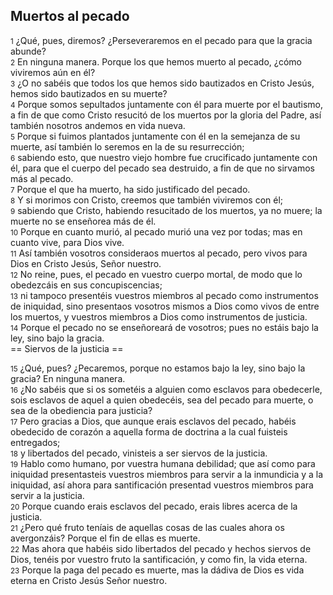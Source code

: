 == Muertos al pecado ==

{{anchor|1}} <small>1</small> ¿Qué, pues, diremos? ¿Perseveraremos en el pecado para que la gracia abunde?<br>
{{anchor|2}} <small>2</small> En ninguna manera. Porque los que hemos muerto al pecado, ¿cómo viviremos aún en él?<br>
{{anchor|3}} <small>3</small> ¿O no sabéis que todos los que hemos sido bautizados en Cristo Jesús, hemos sido bautizados en su muerte?<br>
{{anchor|4}} <small>4</small> Porque somos sepultados juntamente con él para muerte por el bautismo, a fin de que como Cristo resucitó de los muertos por la gloria del Padre, así también nosotros andemos en vida nueva.<br>
{{anchor|5}} <small>5</small> Porque si fuimos plantados juntamente con él en la semejanza de su muerte, así también lo seremos en la de su resurrección;<br>
{{anchor|6}} <small>6</small> sabiendo esto, que nuestro viejo hombre fue crucificado juntamente con él, para que el cuerpo del pecado sea destruido, a fin de que no sirvamos más al pecado.<br>
{{anchor|7}} <small>7</small> Porque el que ha muerto, ha sido justificado del pecado.<br>
{{anchor|8}} <small>8</small> Y si morimos con Cristo, creemos que también viviremos con él;<br>
{{anchor|9}} <small>9</small> sabiendo que Cristo, habiendo resucitado de los muertos, ya no muere; la muerte no se enseñorea más de él.<br>
{{anchor|10}} <small>10</small> Porque en cuanto murió, al pecado murió una vez por todas; mas en cuanto vive, para Dios vive.<br>
{{anchor|11}} <small>11</small> Así también vosotros consideraos muertos al pecado, pero vivos para Dios en Cristo Jesús, Señor nuestro.<br>
{{anchor|12}} <small>12</small> No reine, pues, el pecado en vuestro cuerpo mortal, de modo que lo obedezcáis en sus concupiscencias;<br>
{{anchor|13}} <small>13</small> ni tampoco presentéis vuestros miembros al pecado como instrumentos de iniquidad, sino presentaos vosotros mismos a Dios como vivos de entre los muertos, y vuestros miembros a Dios como instrumentos de justicia.<br>
{{anchor|14}} <small>14</small> Porque el pecado no se enseñoreará de vosotros; pues no estáis bajo la ley, sino bajo la gracia.<br>
== Siervos de la justicia ==

{{anchor|15}} <small>15</small> ¿Qué, pues? ¿Pecaremos, porque no estamos bajo la ley, sino bajo la gracia? En ninguna manera.<br>
{{anchor|16}} <small>16</small> ¿No sabéis que si os sometéis a alguien como esclavos para obedecerle, sois esclavos de aquel a quien obedecéis, sea del pecado para muerte, o sea de la obediencia para justicia?<br>
{{anchor|17}} <small>17</small> Pero gracias a Dios, que aunque erais esclavos del pecado, habéis obedecido de corazón a aquella forma de doctrina a la cual fuisteis entregados;<br>
{{anchor|18}} <small>18</small> y libertados del pecado, vinisteis a ser siervos de la justicia.<br>
{{anchor|19}} <small>19</small> Hablo como humano, por vuestra humana debilidad; que así como para iniquidad presentasteis vuestros miembros para servir a la inmundicia y a la iniquidad, así ahora para santificación presentad vuestros miembros para servir a la justicia.<br>
{{anchor|20}} <small>20</small> Porque cuando erais esclavos del pecado, erais libres acerca de la justicia.<br>
{{anchor|21}} <small>21</small> ¿Pero qué fruto teníais de aquellas cosas de las cuales ahora os avergonzáis? Porque el fin de ellas es muerte.<br>
{{anchor|22}} <small>22</small> Mas ahora que habéis sido libertados del pecado y hechos siervos de Dios, tenéis por vuestro fruto la santificación, y como fin, la vida eterna.<br>
{{anchor|23}} <small>23</small> Porque la paga del pecado es muerte, mas la dádiva de Dios es vida eterna en Cristo Jesús Señor nuestro.<br>
